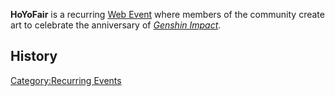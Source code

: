 '''HoYoFair''' is a recurring [[Web Event]] where members of the community create art to celebrate the anniversary of ''[[Genshin Impact]]''.

==History==
{{Event History Table}}

[[Category:Recurring Events]]